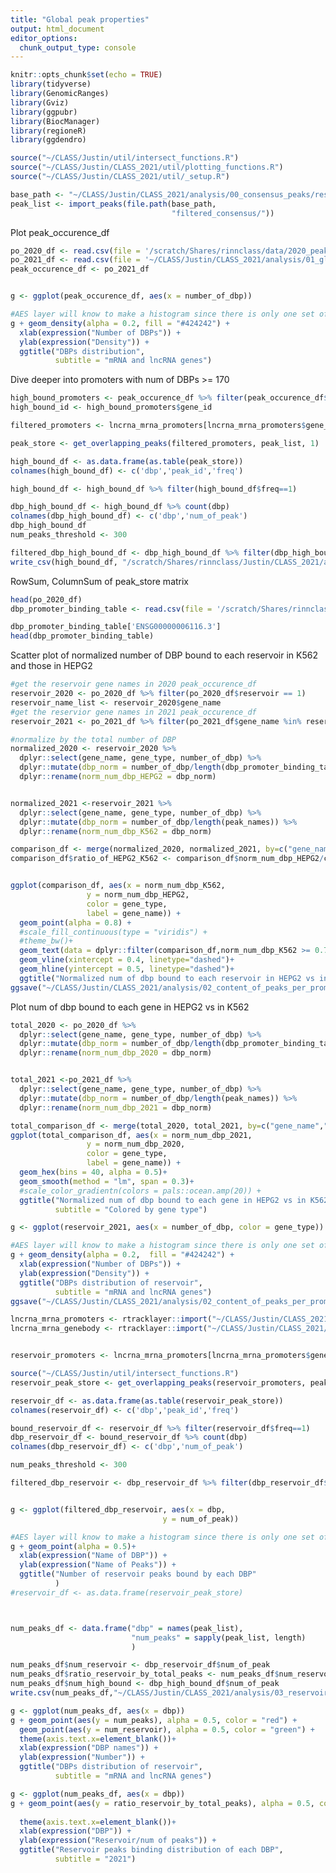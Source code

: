 ```yaml
---
title: "Global peak properties"
output: html_document
editor_options: 
  chunk_output_type: console
---
```


```r
knitr::opts_chunk$set(echo = TRUE)
library(tidyverse)
library(GenomicRanges)
library(Gviz)
library(ggpubr)
library(BiocManager)
library(regioneR)
library(ggdendro)

source("~/CLASS/Justin/util/intersect_functions.R")
source("~/CLASS/Justin/CLASS_2021/util/plotting_functions.R")
source("~/CLASS/Justin/CLASS_2021/util/_setup.R")
```

```r
base_path <- "~/CLASS/Justin/CLASS_2021/analysis/00_consensus_peaks/results"
peak_list <- import_peaks(file.path(base_path,
                                    "filtered_consensus/"))

```

Plot peak_occurence_df
```r
po_2020_df <- read.csv(file = '/scratch/Shares/rinnclass/data/2020_peak_occurence_df.csv')
po_2021_df <- read.csv(file = '~/CLASS/Justin/CLASS_2021/analysis/01_global_peak_properties/results/peak_occurence_dataframe.csv')
peak_occurence_df <- po_2021_df


g <- ggplot(peak_occurence_df, aes(x = number_of_dbp))

#AES layer will know to make a histogram since there is only one set of values for x.
g + geom_density(alpha = 0.2, fill = "#424242") +
  xlab(expression("Number of DBPs")) +
  ylab(expression("Density")) +
  ggtitle("DBPs distribution",
          subtitle = "mRNA and lncRNA genes") 

```

Dive deeper into promoters with num of DBPs >= 170
```r
high_bound_promoters <- peak_occurence_df %>% filter(peak_occurence_df$number_of_dbp >= 200, peak_occurence_df$number_of_dbp <= 350)
high_bound_id <- high_bound_promoters$gene_id 

filtered_promoters <- lncrna_mrna_promoters[lncrna_mrna_promoters$gene_id %in% high_bound_id]

peak_store <- get_overlapping_peaks(filtered_promoters, peak_list, 1)

high_bound_df <- as.data.frame(as.table(peak_store))
colnames(high_bound_df) <- c('dbp','peak_id','freq')

high_bound_df <- high_bound_df %>% filter(high_bound_df$freq==1)

dbp_high_bound_df <- high_bound_df %>% count(dbp)
colnames(dbp_high_bound_df) <- c('dbp','num_of_peak')
dbp_high_bound_df
num_peaks_threshold <- 300

filtered_dbp_high_bound_df <- dbp_high_bound_df %>% filter(dbp_high_bound_df$num_of_peak >= num_peaks_threshold)
write_csv(high_bound_df, "/scratch/Shares/rinnclass/Justin/CLASS_2021/analysis/02_content_of_peaks_per_promoter/results/interesting_feature_peaks_dataframe.csv")

```

RowSum, ColumnSum of peak_store matrix
```r
head(po_2020_df)
dbp_promoter_binding_table <- read.csv(file = '/scratch/Shares/rinnclass/data/dbp_promoter_binding_table.csv')

dbp_promoter_binding_table['ENSG00000006116.3']
head(dbp_promoter_binding_table)
```

Scatter plot of normalized number of DBP bound to each reservoir in K562 and those in HEPG2
```r
#get the reservoir gene names in 2020 peak_occurence_df
reservoir_2020 <- po_2020_df %>% filter(po_2020_df$reservoir == 1) 
reservoir_name_list <- reservoir_2020$gene_name
#get the reservior gene names in 2021 peak_occurence_df
reservoir_2021 <- po_2021_df %>% filter(po_2021_df$gene_name %in% reservoir_name_list)

#normalize by the total number of DBP
normalized_2020 <- reservoir_2020 %>%
  dplyr::select(gene_name, gene_type, number_of_dbp) %>%
  dplyr::mutate(dbp_norm = number_of_dbp/length(dbp_promoter_binding_table$dbp)) %>%
  dplyr::rename(norm_num_dbp_HEPG2 = dbp_norm)


normalized_2021 <-reservoir_2021 %>%
  dplyr::select(gene_name, gene_type, number_of_dbp) %>%
  dplyr::mutate(dbp_norm = number_of_dbp/length(peak_names)) %>%
  dplyr::rename(norm_num_dbp_K562 = dbp_norm)

comparison_df <- merge(normalized_2020, normalized_2021, by=c("gene_name","gene_type"))
comparison_df$ratio_of_HEPG2_K562 <- comparison_df$norm_num_dbp_HEPG2/comparison_df$norm_num_dbp_K562


ggplot(comparison_df, aes(x = norm_num_dbp_K562, 
                 y = norm_num_dbp_HEPG2,
                 color = gene_type,
                 label = gene_name)) +
  geom_point(alpha = 0.8) +
  #scale_fill_continuous(type = "viridis") +
  #theme_bw()+
  geom_text(data = dplyr::filter(comparison_df,norm_num_dbp_K562 >= 0.75 & norm_num_dbp_HEPG2 >= 0.5 ), alpha = 0.9)+
  geom_vline(xintercept = 0.4, linetype="dashed")+
  geom_hline(yintercept = 0.5, linetype="dashed")+
  ggtitle("Normalized num of dbp bound to each reservoir in HEPG2 vs in K562")
ggsave("~/CLASS/Justin/CLASS_2021/analysis/02_content_of_peaks_per_promoter/figures/Normalized_distribution_num_dbp_HEPG2_K562.png", height = 5, width = 8)

```
Plot num of dbp bound to each gene in HEPG2 vs in K562
```r
total_2020 <- po_2020_df %>%
  dplyr::select(gene_name, gene_type, number_of_dbp) %>%
  dplyr::mutate(dbp_norm = number_of_dbp/length(dbp_promoter_binding_table$dbp)) %>%
  dplyr::rename(norm_num_dbp_2020 = dbp_norm)


total_2021 <-po_2021_df %>%
  dplyr::select(gene_name, gene_type, number_of_dbp) %>%
  dplyr::mutate(dbp_norm = number_of_dbp/length(peak_names)) %>%
  dplyr::rename(norm_num_dbp_2021 = dbp_norm)

total_comparison_df <- merge(total_2020, total_2021, by=c("gene_name","gene_type"))
ggplot(total_comparison_df, aes(x = norm_num_dbp_2021, 
                 y = norm_num_dbp_2020,
                 color = gene_type,
                 label = gene_name)) +
  geom_hex(bins = 40, alpha = 0.5)+
  geom_smooth(method = "lm", span = 0.3)+
  #scale_color_gradientn(colors = pals::ocean.amp(20)) +
  ggtitle("Normalized num of dbp bound to each gene in HEPG2 vs in K562",
          subtitle = "Colored by gene type")
```

```r
g <- ggplot(reservoir_2021, aes(x = number_of_dbp, color = gene_type))

#AES layer will know to make a histogram since there is only one set of values for x.
g + geom_density(alpha = 0.2,  fill = "#424242") +
  xlab(expression("Number of DBPs")) +
  ylab(expression("Density")) +
  ggtitle("DBPs distribution of reservoir",
          subtitle = "mRNA and lncRNA genes") 
ggsave("~/CLASS/Justin/CLASS_2021/analysis/02_content_of_peaks_per_promoter/figures/density_distribution_num_dbp_HEPG2.png", height = 5, width = 8)
```

```r
lncrna_mrna_promoters <- rtracklayer::import("~/CLASS/Justin/CLASS_2021/analysis/00_consensus_peaks/results/promoters/lncrna_mrna_promoters.gtf")
lncrna_mrna_genebody <- rtracklayer::import("~/CLASS/Justin/CLASS_2021/analysis/00_consensus_peaks/results/genebody/lncrna_mrna_genebody.gtf")


reservoir_promoters <- lncrna_mrna_promoters[lncrna_mrna_promoters$gene_name %in% reservoir_name_list]

source("~/CLASS/Justin/util/intersect_functions.R")
reservoir_peak_store <- get_overlapping_peaks(reservoir_promoters, peak_list, 1)

reservoir_df <- as.data.frame(as.table(reservoir_peak_store))
colnames(reservoir_df) <- c('dbp','peak_id','freq')

bound_reservoir_df <- reservoir_df %>% filter(reservoir_df$freq==1)
dbp_reservoir_df <- bound_reservoir_df %>% count(dbp)
colnames(dbp_reservoir_df) <- c('dbp','num_of_peak')

num_peaks_threshold <- 300

filtered_dbp_reservoir <- dbp_reservoir_df %>% filter(dbp_reservoir_df$num_of_peak >= num_peaks_threshold)


g <- ggplot(filtered_dbp_reservoir, aes(x = dbp,
                                  y = num_of_peak))

#AES layer will know to make a histogram since there is only one set of values for x.
g + geom_point(alpha = 0.5)+
  xlab(expression("Name of DBP")) +
  ylab(expression("Name of Peaks")) +
  ggtitle("Number of reservoir peaks bound by each DBP"
          ) 
#reservoir_df <- as.data.frame(reservoir_peak_store)



num_peaks_df <- data.frame("dbp" = names(peak_list),
                           "num_peaks" = sapply(peak_list, length)
                           )

num_peaks_df$num_reservoir <- dbp_reservoir_df$num_of_peak
num_peaks_df$ratio_reservoir_by_total_peaks <- num_peaks_df$num_reservoir/num_peaks_df$num_peaks * 100
num_peaks_df$num_high_bound <- dbp_high_bound_df$num_of_peak
write.csv(num_peaks_df,"~/CLASS/Justin/CLASS_2021/analysis/03_reservoir_binding_DBP/results/second_peak_reservoir_df.csv")

g <- ggplot(num_peaks_df, aes(x = dbp))
g + geom_point(aes(y = num_peaks), alpha = 0.5, color = "red") +
  geom_point(aes(y = num_reservoir), alpha = 0.5, color = "green") +
  theme(axis.text.x=element_blank())+
  xlab(expression("DBP names")) +
  ylab(expression("Number")) +
  ggtitle("DBPs distribution of reservoir",
          subtitle = "mRNA and lncRNA genes") 

g <- ggplot(num_peaks_df, aes(x = dbp))
g + geom_point(aes(y = ratio_reservoir_by_total_peaks), alpha = 0.5, color = "red") +
  
  theme(axis.text.x=element_blank())+
  xlab(expression("DBP")) +
  ylab(expression("Reservoir/num of peaks")) +
  ggtitle("Reservoir peaks binding distribution of each DBP",
          subtitle = "2021") 
```

